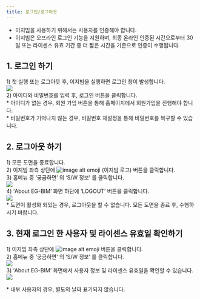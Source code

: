 ```yaml
---
title: 로그인/로그아웃
---
```


[image1]: ../../../../assets/images/guides/login/image1.png
[image2]: ../../../../assets/images/guides/login/image2.png
[image3]: ../../../../assets/images/guides/login/image3.png
[image4]: ../../../../assets/images/guides/login/image4.png
[image5]: ../../../../assets/images/guides/login/image5.png

* 이지빔을 사용하기 위해서는 사용자를 인증해야 합니다.   
* 이지빔은 오프라인 로그인 기능을 지원하며, 최종 온라인 인증된 시간으로부터 30일 또는 라이센스 유효 기간 중 더 짧은 시간을 기준으로 인증이 수행됩니다.

## **1\. 로그인 하기**

1\) 첫 실행 또는 로그아웃 후, 이지빔을 실행하면 로그인 창이 발생합니다.  
![][image1]  
2\) 아이디와 비밀번호를 입력 후, 로그인 버튼을 클릭합니다.  
\* 아이디가 없는 경우, 회원 가입 버튼을 통해 홈페이지에서 회원가입을 진행해야 합니다.  
\* 비밀번호가 기억나지 않는 경우, 비밀번호 재설정을 통해 비밀번호를 복구할 수 있습니다.

## **2\. 로그아웃 하기**

1\) 모든 도면을 종료합니다.  
2\) 이지빔 좌측 상단에 ![image alt emoji][image2] (이지빔 로고) 버튼을 클릭합니다.  
3\) 홈메뉴 중 ‘궁금하면’ 의 ‘S/W 정보’ 를 클릭합니다.   
![][image3]  
4\) ‘About EG-BIM’ 화면 하단에 ‘LOGOUT’ 버튼을 클릭합니다.  
![][image5]  
\* 도면이 활성화 되있는 경우, 로그아웃을 할 수 없습니다. 모든 도면을 종료 후, 수행하시기 바랍니다.

## **3\. 현재 로그인 한 사용자 및 라이센스 유효일 확인하기** 

1\) 이지빔 좌측 상단에 ![image alt emoji][image2] 버튼을 클릭합니다.  
2\) 홈메뉴 중 ‘궁금하면’ 의 ‘S/W 정보’ 를 클릭합니다.   
![][image3]  
3\) ‘About EG-BIM’ 화면에서 사용자 정보 및 라이센스 유효일을 확인할 수 있습니다.  
![][image4]

\* 내부 사용자의 경우, 별도의 날짜 표기되지 않습니다. 



